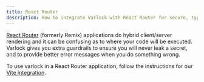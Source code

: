 ```yaml
---
title: React Router
description: How to integrate Varlock with React Router for secure, type-safe environment management
---
```


[React Router](https://reactrouter.com/) (formerly Remix) applications do hybrid client/server rendering and it can be confusing as to where your code will be executed. Varlock gives you extra guardrails to ensure you will never leak a secret, and to provide better error messages when you do something wrong.

To use varlock in a React Router application, follow the instructions for our [Vite integration](/integrations/vite/).
